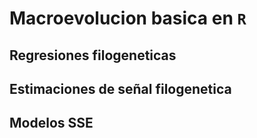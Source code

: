 # Macroevolucion basica en `R`

## Regresiones filogeneticas

## Estimaciones de señal filogenetica

## Modelos SSE

